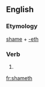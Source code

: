 ==English==

===Etymology===
[[shame]] + [[-eth]]

===Verb===
{{en-verb form}}

# {{archaic third-person singular of|shame}}

[[fr:shameth]]